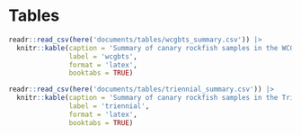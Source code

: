 \clearpage
\floatplacement{table}{H}

# Tables

```r
readr::read_csv(here('documents/tables/wcgbts_summary.csv')) |>
  knitr::kable(caption = 'Summary of canary rockfish samples in the WCGBTS',
               label = 'wcgbts', 
               format = 'latex',
               booktabs = TRUE)
```

```r
readr::read_csv(here('documents/tables/triennial_summary.csv')) |>
  knitr::kable(caption = 'Summary of canary rockfish samples in the Triennial',
               label = 'triennial', 
               format = 'latex',
               booktabs = TRUE)
```
